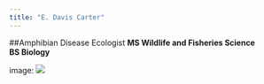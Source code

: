 ```yaml
---
title: "E. Davis Carter"
---
```


##Amphibian Disease Ecologist
**MS Wildlife and Fisheries Science**  
**BS Biology**

image: ![](
        DavisCarterWebsite/Soccer photo.jpg
      )